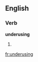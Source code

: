 ==English==

===Verb===
'''underusing'''

# {{present participle of|[[underuse]]}}

[[fr:underusing]]